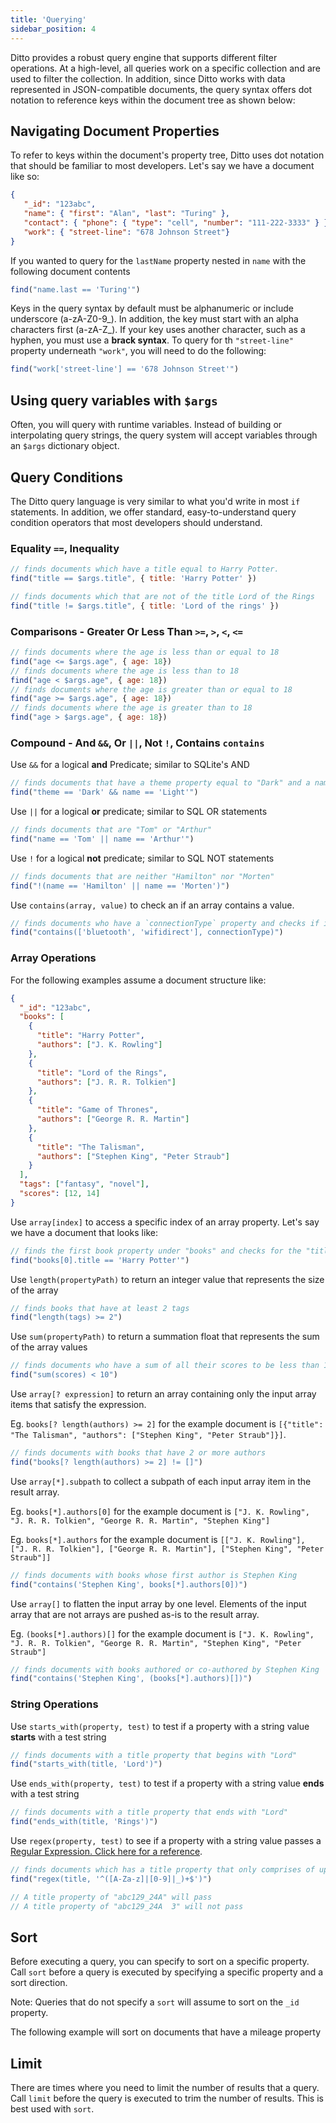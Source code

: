 ```yaml
---
title: 'Querying'
sidebar_position: 4
---
```



Ditto provides a robust query engine that supports different filter operations. At a high-level, all queries work on a specific collection and are used to filter the collection. In addition, since Ditto works with data represented in JSON-compatible documents, the query syntax offers dot notation to reference keys within the document tree as shown below:

<SnippetGroup
  name='query-basic' 
/>


## Navigating Document Properties

To refer to keys within the document's property tree, Ditto uses dot notation that should be familiar to most developers. Let's say we have a document like so:


```json
{
   "_id": "123abc",
   "name": { "first": "Alan", "last": "Turing" },
   "contact": { "phone": { "type": "cell", "number": "111-222-3333" } },
   "work": { "street-line": "678 Johnson Street"}
}
```

If you wanted to query for the `lastName` property nested in `name` with the following document contents

```js
find("name.last == 'Turing'")
```

Keys in the query syntax by default must be alphanumeric or include underscore (a-zA-Z0-9_). In addition, the key must start with an alpha characters first (a-zA-Z_). If your key uses another character, such as a hyphen, you must use a __brack syntax__. To query for th `"street-line"` property underneath `"work"`, you will need to do the following: 

```js
find("work['street-line'] == '678 Johnson Street'")
```

## Using query variables with `$args` 

Often, you will query with runtime variables. Instead of building or interpolating query strings, the query system will accept variables through an `$args` dictionary object. 

<SnippetGroup
  name='query-args' 
/>

## Query Conditions

The Ditto query language is very similar to what you'd write in most `if` statements. In addition, we offer standard, easy-to-understand query condition operators that most developers should understand.


### Equality `==`, Inequality

```js
// finds documents which have a title equal to Harry Potter.
find("title == $args.title", { title: 'Harry Potter' })

// finds documents which that are not of the title Lord of the Rings
find("title != $args.title", { title: 'Lord of the rings' })
```

### Comparisons - Greater Or Less Than `>=`, `>`, `<`, `<=`



```js
// finds documents where the age is less than or equal to 18
find("age <= $args.age", { age: 18})
// finds documents where the age is less than to 18
find("age < $args.age", { age: 18})
// finds documents where the age is greater than or equal to 18
find("age >= $args.age", { age: 18})
// finds documents where the age is greater than to 18
find("age > $args.age", { age: 18})
```

### Compound - And `&&`, Or `||`, Not `!`, Contains `contains`


Use `&&` for a logical __and__ Predicate; similar to SQLite's AND
```js
// finds documents that have a theme property equal to "Dark" and a name property equaly to "Light"
find("theme == 'Dark' && name == 'Light'")
```

Use `||` for a logical __or__ predicate; similar to SQL OR statements
```js
// finds documents that are "Tom" or "Arthur"
find("name == 'Tom' || name == 'Arthur'")
```

Use `!` for a logical __not__ predicate; similar to SQL NOT statements

```js
// finds documents that are neither "Hamilton" nor "Morten"
find("!(name == 'Hamilton' || name == 'Morten')")
```

Use `contains(array, value)` to check an if an array contains a value. 

```js
// finds documents who have a `connectionType` property and checks if it equals any of the values in a defined array
find("contains(['bluetooth', 'wifidirect'], connectionType)")
```

### Array Operations

For the following examples assume a document structure like:


```json
{
  "_id": "123abc",
  "books": [
    {
      "title": "Harry Potter",
      "authors": ["J. K. Rowling"]
    },
    {
      "title": "Lord of the Rings",
      "authors": ["J. R. R. Tolkien"]
    },
    {
      "title": "Game of Thrones",
      "authors": ["George R. R. Martin"]
    },
    {
      "title": "The Talisman",
      "authors": ["Stephen King", "Peter Straub"]
    }
  ],
  "tags": ["fantasy", "novel"],
  "scores": [12, 14]
}
```

Use `array[index]` to access a specific index of an array property. Let's say we have a document that looks like:

```js
// finds the first book property under "books" and checks for the "title" property
find("books[0].title == 'Harry Potter'")
```

Use `length(propertyPath)` to return an integer value that represents the size of the array

```js
// finds books that have at least 2 tags
find("length(tags) >= 2")
```

Use `sum(propertyPath)` to return a summation float that represents the sum of the array values

```js
// finds documents who have a sum of all their scores to be less than 10
find("sum(scores) < 10")
```

Use `array[? expression]` to return an array containing only the input array items that satisfy the expression.
  
Eg. `books[? length(authors) >= 2]` for the example document is `[{"title": "The Talisman", "authors": ["Stephen King", "Peter Straub"]}]`.

```js
// finds documents with books that have 2 or more authors
find("books[? length(authors) >= 2] != []")
```

Use `array[*].subpath` to collect a subpath of each input array item in the result array.

Eg. `books[*].authors[0]` for the example document is `["J. K. Rowling", "J. R. R. Tolkien", "George R. R. Martin", "Stephen King"]`

Eg. `books[*].authors` for the example document is `[["J. K. Rowling"], ["J. R. R. Tolkien"], ["George R. R. Martin"], ["Stephen King", "Peter Straub"]]`
  
```js
// finds documents with books whose first author is Stephen King 
find("contains('Stephen King', books[*].authors[0])")
```

Use `array[]` to flatten the input array by one level. Elements of the input array that are not arrays are pushed as-is to the result array.

Eg. `(books[*].authors)[]` for the example document is `["J. K. Rowling", "J. R. R. Tolkien", "George R. R. Martin", "Stephen King", "Peter Straub"]`

```js
// finds documents with books authored or co-authored by Stephen King
find("contains('Stephen King', (books[*].authors)[])")
```

### String Operations

Use `starts_with(property, test)` to test if a property with a string value __starts__ with a test string

```js
// finds documents with a title property that begins with "Lord"
find("starts_with(title, 'Lord')")
```

Use `ends_with(property, test)` to test if a property with a string value __ends__ with a test string

```js
// finds documents with a title property that ends with "Lord"
find("ends_with(title, 'Rings')")
```

Use `regex(property, test)` to see if a property with a string value passes a [Regular Expression. Click here for a reference](https://developer.mozilla.org/en-US/docs/Web/JavaScript/Guide/Regular_Expressions). 

```js
// finds documents which has a title property that only comprises of upper and lowercase letters, numbers, and underscores. 
find("regex(title, '^([A-Za-z]|[0-9]|_)+$')")

// A title property of "abc129_24A" will pass
// A title property of "abc129_24A  3" will not pass
```

## Sort

Before executing a query, you can specify to sort on a specific property. Call `sort` before a query is executed by specifying a specific property and a sort direction. 

Note: Queries that do not specify a `sort` will assume to sort on the `_id` property.

The following example will sort on documents that have a mileage property

<SnippetGroup
  name='query-sort' 
/>

## Limit 

There are times where you need to limit the number of results that a query. Call `limit` before the query is executed to trim the number of results. This is best used with `sort`.

<SnippetGroup
  name='query-limit' 
/>